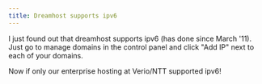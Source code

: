```yaml
---
title: Dreamhost supports ipv6
---
```

I just found out that dreamhost supports ipv6 (has done since March '11). Just go to manage domains in the control panel and click "Add IP" next to each of your domains.  

Now if only our enterprise hosting at Verio/NTT supported ipv6!  

